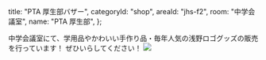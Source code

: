   title: "PTA 厚生部バザー",
  categoryId: "shop",
  areaId: "jhs-f2",
  room: "中学会議室",
  name: "PTA 厚生部",
};

中学会議室にて、学用品やかわいい手作り品・毎年人気の浅野ロゴグッズの販売を行っています！
ぜひいらしてください！
![](pta-bazaar/shop.jpeg)
